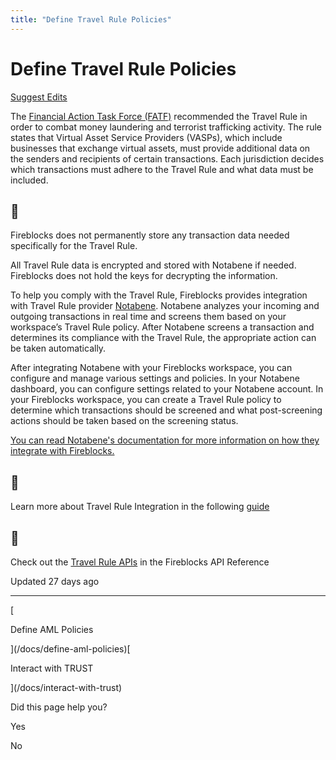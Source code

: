 ```yaml
---
title: "Define Travel Rule Policies"
---
```

  
  # Define Travel Rule Policies

[Suggest Edits](/edit/define-travel-rule-policies)

The [Financial Action Task Force (FATF)](https://www.fatf-gafi.org/) recommended the Travel Rule in order to combat money laundering and terrorist trafficking activity. The rule states that Virtual Asset Service Providers (VASPs), which include businesses that exchange virtual assets, must provide additional data on the senders and recipients of certain transactions. Each jurisdiction decides which transactions must adhere to the Travel Rule and what data must be included.

<Warning>

## 🚧

Fireblocks does not permanently store any transaction data needed specifically for the Travel Rule.

All Travel Rule data is encrypted and stored with Notabene if needed. Fireblocks does not hold the keys for decrypting the information.

</Warning>
  

To help you comply with the Travel Rule, Fireblocks provides integration with Travel Rule provider [Notabene](https://notabene.id/). Notabene analyzes your incoming and outgoing transactions in real time and screens them based on your workspace’s Travel Rule policy. After Notabene screens a transaction and determines its compliance with the Travel Rule, the appropriate action can be taken automatically.

After integrating Notabene with your Fireblocks workspace, you can configure and manage various settings and policies. In your Notabene dashboard, you can configure settings related to your Notabene account. In your Fireblocks workspace, you can create a Travel Rule policy to determine which transactions should be screened and what post-screening actions should be taken based on the screening status.

[You can read Notabene's documentation for more information on how they integrate with Fireblocks.](https://devx.notabene.id/docs/using-notabene-and-fireblocks)

  
<Info>

## 📘

Learn more about Travel Rule Integration in the following [guide](https://support.fireblocks.io/hc/en-us/articles/8271611252764-Setting-up-Travel-Rule-integration)



</Info>
  
<Info>

## 📘

Check out the [Travel Rule APIs](/reference/validatetravelruletransaction) in the Fireblocks API Reference



</Info>

Updated 27 days ago

* * *

[

Define AML Policies

](/docs/define-aml-policies)[

Interact with TRUST

](/docs/interact-with-trust)

Did this page help you?

Yes

No